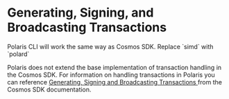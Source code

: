 
# Generating, Signing, and Broadcasting Transactions
<Callout type="info" emoji="ℹ️">
  Polaris CLI will work the same way as Cosmos SDK. Replace `simd` with `polard`
</Callout>

Polaris does not extend the base implementation of transaction handling in the Cosmos SDK.
For information on handling transactions in Polaris you can reference [Generating, Signing and Broadcasting Transactions
](https://docs.cosmos.network/v0.47/run-node/txs) 
from the Cosmos SDK documentation.
